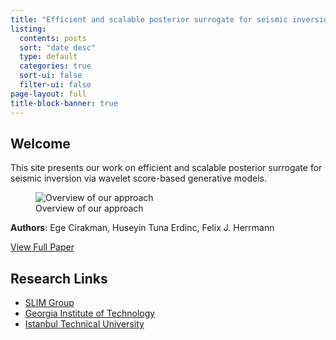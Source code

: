 ```yaml
---
title: "Efficient and scalable posterior surrogate for seismic inversion via wavelet score-based generative models"
listing:
  contents: posts
  sort: "date desc"
  type: default
  categories: true
  sort-ui: false
  filter-ui: false
page-layout: full
title-block-banner: true
---
```


## Welcome

This site presents our work on efficient and scalable posterior surrogate for seismic inversion via wavelet score-based generative models.

![Overview of our approach](./figs/fig3_f.png)

**Authors**: Ege Cirakman, Huseyin Tuna Erdinc, Felix J. Herrmann

[View Full Paper](abstract.qmd)

## Research Links

- [SLIM Group](https://github.com/slimgroup/IMAGE2025.git)
- [Georgia Institute of Technology](https://www.gatech.edu/)
- [Istanbul Technical University](https://www.itu.edu.tr/)

